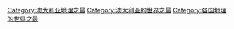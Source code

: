 [[Category:澳大利亚地理之最|Category:澳大利亚地理之最]]
[[Category:澳大利亚的世界之最|Category:澳大利亚的世界之最]]
[[Category:各国地理的世界之最|Category:各国地理的世界之最]]
